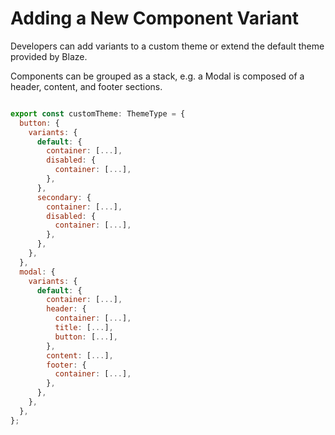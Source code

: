 
<Meta title="@blaze-react/Theming/Adding a New Variant" />

# Adding a New Component Variant

Developers can add variants to a custom theme or extend the default theme provided by Blaze.

Components can be grouped as a stack, e.g. a Modal is composed of a header, content, and footer sections.

```js

export const customTheme: ThemeType = {
  button: {
    variants: {
      default: {
        container: [...],
        disabled: {
          container: [...],
        },
      },
      secondary: {
        container: [...],
        disabled: {
          container: [...],
        },
      },
    },
  },
  modal: {
    variants: {
      default: {
        container: [...],
        header: {
          container: [...],
          title: [...],
          button: [...],
        },
        content: [...],
        footer: {
          container: [...],
        },
      },
    },
  },
};
```
